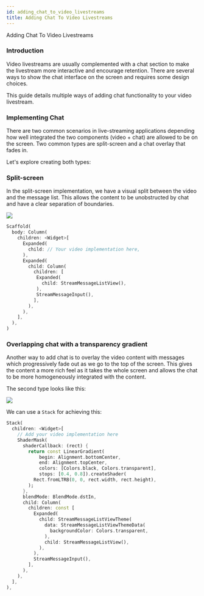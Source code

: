 ```yaml
---
id: adding_chat_to_video_livestreams
title: Adding Chat To Video Livestreams
---
```


Adding Chat To Video Livestreams

### Introduction

Video livestreams are usually complemented with a chat section to make the livestream more interactive
and encourage retention. There are several ways to show the chat interface on the screen and requires
some design choices.

This guide details multiple ways of adding chat functionality to your video livestream.

### Implementing Chat

There are two common scenarios in live-streaming applications depending how well integrated the two
components (video + chat) are allowed to be on the screen. Two common types are split-screen and a
chat overlay that fades in.

Let's explore creating both types:

### Split-screen

In the split-screen implementation, we have a visual split between the video and the message list.
This allows the content to be unobstructed by chat and have a clear separation of boundaries.

![](../assets/live_stream_1.jpg)

```dart
Scaffold(
  body: Column(
    children: <Widget>[
      Expanded(
        child: // Your video implementation here,
      ),
      Expanded(
        child: Column(
          children: [
           Expanded(
             child: StreamMessageListView(),
           ),
           StreamMessageInput(),
          ],
        ),
      ),
    ],
  ),
)
```

### Overlapping chat with a transparency gradient

Another way to add chat is to overlay the video content with messages which progressively fade out
as we go to the top of the screen. This gives the content a more rich feel as it takes the whole
screen and allows the chat to be more homogeneously integrated with the content.

The second type looks like this:

![](../assets/live_stream_2.jpg)

We can use a `Stack` for achieving this:

```dart
Stack(
  children: <Widget>[
    // Add your video implementation here
    ShaderMask(
      shaderCallback: (rect) {
        return const LinearGradient(
            begin: Alignment.bottomCenter,
            end: Alignment.topCenter,
            colors: [Colors.black, Colors.transparent],
            stops: [0.4, 0.8]).createShader(
          Rect.fromLTRB(0, 0, rect.width, rect.height),
        );
      },
      blendMode: BlendMode.dstIn,
      child: Column(
        children: const [
          Expanded(
            child: StreamMessageListViewTheme(
              data: StreamMessageListViewThemeData(
                backgroundColor: Colors.transparent,
              ),
              child: StreamMessageListView(),
            ),
          ),
          StreamMessageInput(),
        ],
      ),
    ),
  ],
),
```

